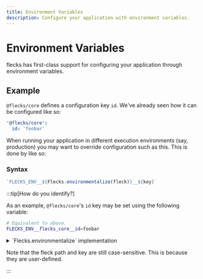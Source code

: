 ```yaml
---
title: Environment Variables
description: Configure your application with environment variables.
---
```


# Environment Variables

flecks has first-class support for configuring your application through environment variables.

## Example

`@flecks/core` defines a configuration key `id`. We've already seen how it can be configured like
so:

```yml
'@flecks/core':
  id: 'foobar'
```

When running your application in different execution environments (say, production) you may want to
override configuration such as this. This is done by like so:

### Syntax

```javascript
`FLECKS_ENV__${Flecks.environmentalize(fleck)}__${key}`
```

:::tip[How do you identify?]

As an example, `@flecks/core`'s `id` key may be set using the following variable:

```bash
# Equivalent to above.
FLECKS_ENV__flecks_core__id=foobar
```

<details>
  <summary>`Flecks.environmentalize` implementation</summary>
  ```javascript
    static environmentalize(path) {
      return path
        // - `@flecks/core` -> `flecks_core`
        .replace(/[^a-zA-Z0-9]/g, '_')
        .replace(/_*(.*)_*/, '$1');
    }
  ```
</details>

Note that the fleck path and key are still case-sensitive. This is because they are
user-defined.

:::
